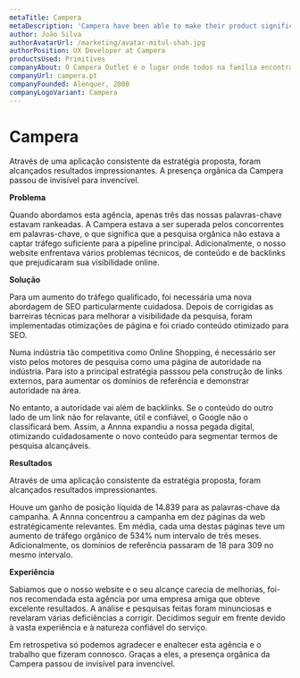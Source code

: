 ```yaml
---
metaTitle: Campera
metaDescription: 'Campera have been able to make their product significantly more accessible and reduce code complexity while allowing them to focus on building complex trading software.'
author: João Silva
authorAvatarUrl: /marketing/avatar-mitul-shah.jpg
authorPosition: UX Developer at Campera
productsUsed: Primitives
companyAbout: O Campera Outlet é o lugar onde todos na família encontram tudo o que precisam para estarem sempre na moda - roupa, calçado, acessórios, e sempre com oportunidades e preços como só o Campera lhe oferece.
companyUrl: campera.pt
companyFounded: Alenquer, 2000
companyLogoVariant: Campera
---
```


# Campera

<HeroQuote>
  Através de uma aplicação consistente da estratégia proposta, foram alcançados
  resultados impressionantes. A presença orgânica da Campera passou de invisível
  para invencível.
</HeroQuote>

**Problema**

Quando abordamos esta agência, apenas três das nossas palavras-chave estavam rankeadas. A Campera estava a ser superada pelos concorrentes em palavras-chave, o que significa que a pesquisa orgânica não estava a captar tráfego suficiente para a pipeline principal. Adicionalmente, o nosso website enfrentava vários problemas técnicos, de conteúdo e de backlinks que prejudicaram sua visibilidade online.

**Solução**

Para um aumento do tráfego qualificado, foi necessária uma nova abordagem de SEO particularmente cuidadosa. Depois de corrigidas as barreiras técnicas para melhorar a visibilidade da pesquisa, foram implementadas otimizações de página e foi criado conteúdo otimizado para SEO.

Numa indústria tão competitiva como Online Shopping, é necessário ser visto pelos motores de pesquisa como uma página de autoridade na indústria. Para isto a principal estratégia passsou pela construção de links externos, para aumentar os domínios de referência e demonstrar autoridade na área.

No entanto, a autoridade vai além de backlinks. Se o conteúdo do outro lado de um link não for relavante, útil e confiável, o Google não o classificará bem. Assim, a Annna expandiu a nossa pegada digital, otimizando cuidadosamente o novo conteúdo para segmentar termos de pesquisa alcançáveis.

**Resultados**

Através de uma aplicação consistente da estratégia proposta, foram alcançados resultados impressionantes.

Houve um ganho de posição líquida de 14.839 para as palavras-chave da campanha. A Annna concentrou a campanha em dez páginas da web estratégicamente relevantes. Em média, cada uma destas páginas teve um aumento de tráfego orgânico de 534% num intervalo de três meses. Adicionalmente, os domínios de referência passaram de 18 para 309 no mesmo intervalo.

**Experiência**

Sabiamos que o nosso website e o seu alcançe carecia de melhorias, foi-nos recomendada esta agência por uma empresa amiga que obteve excelente resultados. A análise e pesquisas feitas foram minunciosas e revelaram várias deficiências a corrigir. Decidimos seguir em frente devido à vasta experiência e à natureza confiável do serviço.

Em retrospetiva só podemos agradecer e enaltecer esta agência e o trabalho que fizeram connosco. Graças a eles, a presença orgânica da Campera passou de invisível para invencível.
